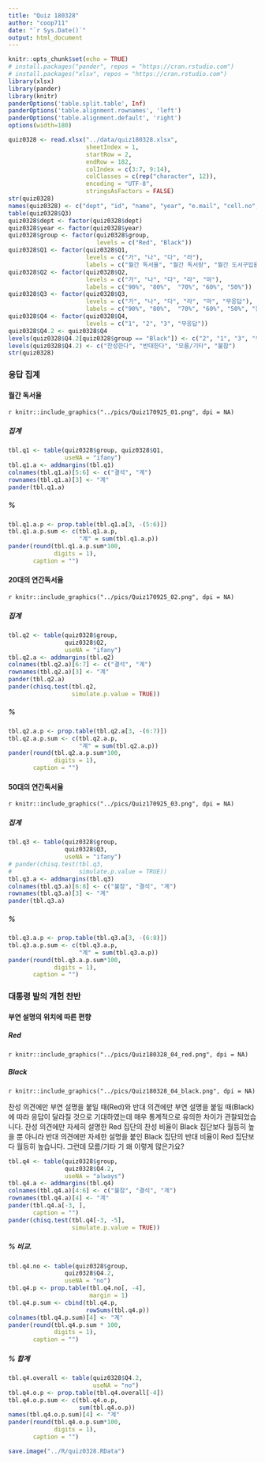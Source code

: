 ```yaml
---
title: "Quiz 180328"
author: "coop711"
date: "`r Sys.Date()`"
output: html_document
---
```


```r
knitr::opts_chunk$set(echo = TRUE)
# install.packages("pander", repos = "https://cran.rstudio.com")
# install.packages("xlsx", repos = "https://cran.rstudio.com")
library(xlsx)
library(pander)
library(knitr)
panderOptions('table.split.table', Inf)
panderOptions('table.alignment.rownames', 'left')
panderOptions('table.alignment.default', 'right')
options(width=180)
```

```r
quiz0328 <- read.xlsx("../data/quiz180328.xlsx", 
                      sheetIndex = 1, 
                      startRow = 2, 
                      endRow = 182, 
                      colIndex = c(3:7, 9:14), 
                      colClasses = c(rep("character", 12)), 
                      encoding = "UTF-8",
                      stringsAsFactors = FALSE)
str(quiz0328)
names(quiz0328) <- c("dept", "id", "name", "year", "e.mail", "cell.no", "Q1", "Q2", "Q3", "Q4", "group")
table(quiz0328$Q3)
quiz0328$dept <- factor(quiz0328$dept)
quiz0328$year <- factor(quiz0328$year)
quiz0328$group <- factor(quiz0328$group, 
                         levels = c("Red", "Black"))
quiz0328$Q1 <- factor(quiz0328$Q1, 
                      levels = c("가", "나", "다", "라"), 
                      labels = c("월간 독서율", "월간 독서량", "월간 도서구입율", "월간 도서구입량"))
quiz0328$Q2 <- factor(quiz0328$Q2, 
                      levels = c("가", "나", "다", "라", "마"), 
                      labels = c("90%", "80%",  "70%", "60%", "50%"))
quiz0328$Q3 <- factor(quiz0328$Q3, 
                      levels = c("가", "나", "다", "라", "마", "무응답"), 
                      labels = c("90%", "80%",  "70%", "60%", "50%", "불참"))
quiz0328$Q4 <- factor(quiz0328$Q4, 
                      levels = c("1", "2", "3", "무응답"))
quiz0328$Q4.2 <- quiz0328$Q4
levels(quiz0328$Q4.2[quiz0328$group == "Black"]) <- c("2", "1", "3", "무응답")
levels(quiz0328$Q4.2) <- c("찬성한다", "반대한다", "모름/기타", "불참")
str(quiz0328)
```

### 응답 집계

#### 월간 독서율

`r knitr::include_graphics("../pics/Quiz170925_01.png", dpi = NA)`

##### 집계

```r
tbl.q1 <- table(quiz0328$group, quiz0328$Q1, 
                useNA = "ifany")
tbl.q1.a <- addmargins(tbl.q1)
colnames(tbl.q1.a)[5:6] <- c("결석", "계")
rownames(tbl.q1.a)[3] <- "계"
pander(tbl.q1.a)
```

##### %

```r
tbl.q1.a.p <- prop.table(tbl.q1.a[3, -(5:6)])
tbl.q1.a.p.sum <- c(tbl.q1.a.p, 
                    "계" = sum(tbl.q1.a.p))
pander(round(tbl.q1.a.p.sum*100, 
             digits = 1), 
       caption = "")
```

#### 20대의 연간독서율

`r knitr::include_graphics("../pics/Quiz170925_02.png", dpi = NA)`

##### 집계

```r
tbl.q2 <- table(quiz0328$group, 
                quiz0328$Q2, 
                useNA = "ifany")
tbl.q2.a <- addmargins(tbl.q2)
colnames(tbl.q2.a)[6:7] <- c("결석", "계")
rownames(tbl.q2.a)[3] <- "계"
pander(tbl.q2.a)
pander(chisq.test(tbl.q2, 
                  simulate.p.value = TRUE))
```

##### %

```r
tbl.q2.a.p <- prop.table(tbl.q2.a[3, -(6:7)])
tbl.q2.a.p.sum <- c(tbl.q2.a.p, 
                    "계" = sum(tbl.q2.a.p))
pander(round(tbl.q2.a.p.sum*100,
             digits = 1), 
       caption = "")
```

#### 50대의 연간독서율

`r knitr::include_graphics("../pics/Quiz170925_03.png", dpi = NA)`

##### 집계

```r
tbl.q3 <- table(quiz0328$group, 
                quiz0328$Q3, 
                useNA = "ifany")
# pander(chisq.test(tbl.q3,
#                   simulate.p.value = TRUE))
tbl.q3.a <- addmargins(tbl.q3)
colnames(tbl.q3.a)[6:8] <- c("불참", "결석", "계")
rownames(tbl.q3.a)[3] <- "계"
pander(tbl.q3.a)
```

##### %

```r
tbl.q3.a.p <- prop.table(tbl.q3.a[3, -(6:8)])
tbl.q3.a.p.sum <- c(tbl.q3.a.p, 
                    "계" = sum(tbl.q3.a.p))
pander(round(tbl.q3.a.p.sum*100, 
             digits = 1), 
       caption = "")
```

### 대통령 발의 개헌 찬반

#### 부연 설명의 위치에 따른 편향

##### Red 

`r knitr::include_graphics("../pics/Quiz180328_04_red.png", dpi = NA)`

##### Black

`r knitr::include_graphics("../pics/Quiz180328_04_black.png", dpi = NA)`

찬성 의견에만 부연 설명을 붙일 때(Red)와 반대 의견에만 부연 설명을 붙일 때(Black)에 따라 응답이 달라질 것으로 기대하였는데 매우 통계적으로 유의한 차이가 관찰되었습니다. 찬성 의견에만 자세히 설명한 Red 집단의 찬성 비율이 Black 집단보다 월등히 높을 뿐 아니라 반대 의견에만 자세한 설명을 붙인 Black 집단의 반대 비율이 Red 집단보다 월등히 높습니다. 그런데 모름/기타 기 왜 이렇게 많은가요?

```r
tbl.q4 <- table(quiz0328$group, 
                quiz0328$Q4.2, 
                useNA = "always")
tbl.q4.a <- addmargins(tbl.q4)
colnames(tbl.q4.a)[4:6] <- c("불참", "결석", "계")
rownames(tbl.q4.a)[4] <- "계"
pander(tbl.q4.a[-3, ],
       caption = "")
pander(chisq.test(tbl.q4[-3, -5], 
                  simulate.p.value = TRUE))
```

##### % 비교.  

```r
tbl.q4.no <- table(quiz0328$group, 
                quiz0328$Q4.2, 
                useNA = "no")
tbl.q4.p <- prop.table(tbl.q4.no[, -4], 
                       margin = 1)
tbl.q4.p.sum <- cbind(tbl.q4.p, 
                      rowSums(tbl.q4.p))
colnames(tbl.q4.p.sum)[4] <- "계"
pander(round(tbl.q4.p.sum * 100, 
             digits = 1), 
       caption = "")
```

##### % 합계

```r
tbl.q4.overall <- table(quiz0328$Q4.2, 
                        useNA = "no")
tbl.q4.o.p <- prop.table(tbl.q4.overall[-4])
tbl.q4.o.p.sum <- c(tbl.q4.o.p, 
                    sum(tbl.q4.o.p))
names(tbl.q4.o.p.sum)[4] <- "계"
pander(round(tbl.q4.o.p.sum*100, 
             digits = 1), 
       caption = "")
```


```r
save.image("../R/quiz0328.RData")
```